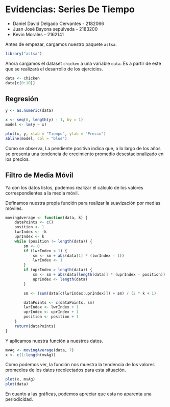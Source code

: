 
# Evidencias: Series De Tiempo

- Daniel David Delgado Cervantes - 2182066
- Juan José Bayona sepúlveda - 2183200
- Kevin Morales - 2162141


Antes de empezar, cargamos nuestro paquete `astsa`.

```r
library("astsa")
```

Ahora cargamos el dataset `chicken` a una variable `data`. Es a partir de este que se realizará el desarrollo de los ejercicios.

```r
data <- chicken
data[c(0:10)]
```

## Regresión

```r
y <- as.numeric(data)

x <- seq(0, length(y) - 1, by = 1)
model <- lm(y ~ x)

plot(x, y, xlab = "Tiempo", ylab = "Precio")
abline(model, col = "blue")
```

Como se observa, La pendiente positiva indica que, a lo largo de los años se presenta una tendencia de crecimiento promedio desestacionalizado en los precios.

## Filtro de Media Móvil

Ya con los datos listos, podemos realizar el cálculo de los valores correspondientes a la media móvil.

Definamos nuestra propia función para realizar la suavización por medias móviles.

```r
movingAverage <- function(data, k) {
    dataPoints <- c()
    position <- 1
    lwrIndex <- -k
    uprIndex <- k
    while (position != length(data)) {
        sm <- 0
        if (lwrIndex < 1) {
            sm <- sm + abs(data[1] * (lwrIndex - 1))
            lwrIndex <- 1
        }
        if (uprIndex > length(data)) {
            sm <- sm + abs(data[length(data)] * (uprIndex - position))
            uprIndex <- length(data)
        }

        sm <- (sum(data[c(lwrIndex:uprIndex)]) + sm) / (2 * k + 1)

        dataPoints <- c(dataPoints, sm)
        lwrIndex <- lwrIndex + 1
        uprIndex <- uprIndex + 1
        position <- position + 1
    }
    return(dataPoints)
}
```

Y aplicamos nuestra función a nuestros datos.

```r
mvAg <- movingAverage(data, 7)
x <- c(1:length(mvAg))
```

Como podemos ver, la función nos muestra la tendencia de los valores promedios de los datos recolectados para esta situación. 

```r
plot(x, mvAg)
plot(data)
```

En cuanto a las gráficas, podemos apreciar que esta no aparenta una periodicidad.
